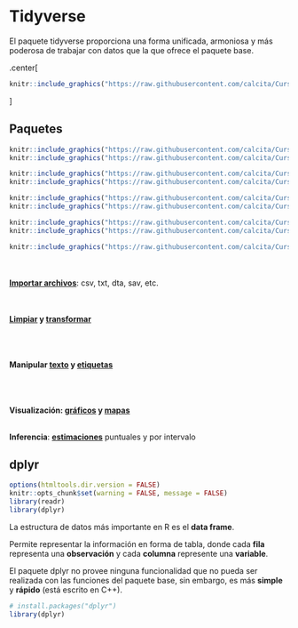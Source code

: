 # Tidyverse

El paquete tidyverse proporciona una forma unificada, armoniosa y más poderosa de trabajar con datos que la que ofrece el paquete base.

.center[
```r
knitr::include_graphics("https://raw.githubusercontent.com/calcita/Curso-rECH/master/images/tidyverse.png")
```
]

## Paquetes 


```r
knitr::include_graphics("https://raw.githubusercontent.com/calcita/Curso-rECH/master/images/readr.png")
knitr::include_graphics("https://raw.githubusercontent.com/calcita/Curso-rECH/master/images/haven.png")
```

```r
knitr::include_graphics("https://raw.githubusercontent.com/calcita/Curso-rECH/master/images/dplyr.png")
knitr::include_graphics("https://raw.githubusercontent.com/calcita/Curso-rECH/master/images/tidyr.png")
```

```r
knitr::include_graphics("https://raw.githubusercontent.com/calcita/Curso-rECH/master/images/stringr.png")
knitr::include_graphics("https://raw.githubusercontent.com/calcita/Curso-rECH/master/images/labelled.png")
```

```r
knitr::include_graphics("https://raw.githubusercontent.com/calcita/Curso-rECH/master/images/ggplot2.png")
knitr::include_graphics("https://raw.githubusercontent.com/calcita/Curso-rECH/master/images/sf.gif")
```

```r
knitr::include_graphics("https://raw.githubusercontent.com/calcita/Curso-rECH/master/images/srvyr.png")
```


<br><br>
**[Importar archivos](https://github.com/rstudio/cheatsheets/raw/master/translations/spanish/data-import-cheatsheet_Spanish.pdf)**: csv, txt, dta, sav, etc.
<br><br><br>

**[Limpiar](https://github.com/rstudio/cheatsheets/raw/master/data-import.pdf) y [transformar](https://github.com/rstudio/cheatsheets/raw/master/data-transformation.pdf)**
<br><br><br><br>

**Manipular [texto](https://github.com/rstudio/cheatsheets/raw/master/translations/spanish/strings_Spanish.pdf) y [etiquetas](http://larmarange.github.io/labelled/index.html)**
<br><br><br><br>

**Visualización: [gráficos](https://github.com/rstudio/cheatsheets/raw/master/translations/spanish/ggplot2.pdf) y [mapas](https://github.com/rstudio/cheatsheets/raw/master/sf.pdf)**
<br><br>

**Inferencia**: [**estimaciones**](http://gdfe.co/srvyr/) puntuales y por intervalo


## dplyr

```r
options(htmltools.dir.version = FALSE)
knitr::opts_chunk$set(warning = FALSE, message = FALSE)
library(readr) 
library(dplyr)
```

La estructura de datos más importante en R es el **data frame**.

Permite representar la información en forma de tabla, donde cada **fila** representa una **observación** y cada **columna** represente una **variable**.

El paquete dplyr no provee ninguna funcionalidad que no pueda ser realizada con las funciones del paquete base, sin embargo, es más **simple** y **rápido** (está escrito en C++).

```r
# install.packages("dplyr")
library(dplyr)
```

<!-- - Todas las funciones del paquete tiene la particularidad de que su primer argumento es el data frame al que le realizará la operación, mientras que los subsiguiente argumentos describen como realizar tal operación. Finalmente el resultado de todas estas funciones es un nuevo data frame. -->

 <!-- dplyr::summarise() --> 

<!-- Calcula resumen de variables. -->

<!-- Se puede utilizar cualquier función que cumpla con que lo datos de entrada sean numéricos y como salida se entregue una constante. -->

<!-- Si la variable tiene datos faltantes se puede calcular el promedio sin considerarlos -->


